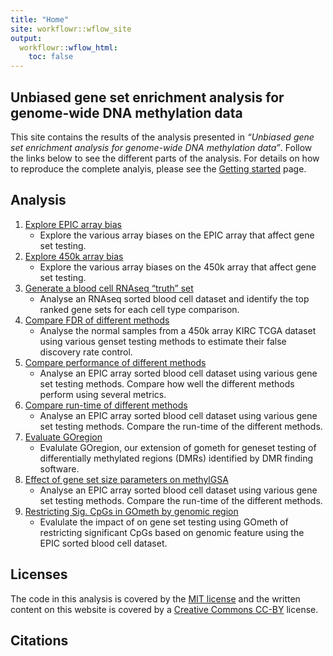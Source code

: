```yaml
---
title: "Home"
site: workflowr::wflow_site
output:
  workflowr::wflow_html:
    toc: false
---
```


Unbiased gene set enrichment analysis for genome-wide DNA methylation data
--------------------------------------------------------------------------

This site contains the results of the analysis presented in 
*“Unbiased gene set enrichment analysis for genome-wide DNA methylation data”*. 
Follow the links below to see the different parts of the analysis. For details
on how to reproduce the complete analyis, please see the 
[Getting started](gettingStarted.html) page.


Analysis
--------
1. [Explore EPIC array bias](exploreArrayBiasEPIC.html)
    * Explore the various array biases on the EPIC array that affect gene set testing.
      
2. [Explore 450k array bias](exploreArrayBias450.html)
    * Explore the various array biases on the 450k array that affect gene set testing.

3. [Generate a blood cell RNAseq "truth" set](expressionGenesets.html)
    * Analyse an RNAseq sorted blood cell dataset and identify the top ranked 
      gene sets for each cell type comparison.
      
4. [Compare FDR of different methods](fdrAnalysis.html)
    * Analyse the normal samples from a 450k array KIRC TCGA dataset using 
      various genset testing methods to estimate their false discovery rate control.
      
5. [Compare performance of different methods](exploreData.html)
    * Analyse an EPIC array sorted blood cell dataset using various gene set 
      testing methods. Compare how well the different methods perform using several 
      metrics.

6. [Compare run-time of different methods](runTimeComparison.html)
    * Analyse an EPIC array sorted blood cell dataset using various gene set 
      testing methods. Compare the run-time of the different methods.
      
7. [Evaluate GOregion](regionAnalysis.html)
    * Evalulate GOregion, our extension of gometh for geneset testing of 
      differentially methylated regions (DMRs) identified by DMR finding software.

8. [Effect of gene set size parameters on methylGSA](methylGSAParamSweep.html)
    * Analyse an EPIC array sorted blood cell dataset using various gene set 
      testing methods. Compare the run-time of the different methods.
      
9. [Restricting Sig. CpGs in GOmeth by genomic region](gomethByFeature.html)
    * Evalulate the impact of on gene set testing using GOmeth of restricting 
      significant CpGs based on genomic feature using the EPIC sorted blood cell 
      dataset.
      

Licenses
--------

The code in this analysis is covered by the [MIT license][mit] and the written
content on this website is covered by a [Creative Commons CC-BY][cc] license.


Citations
---------


[mit]: https://choosealicense.com/licenses/mit/ "MIT License"
[cc]: https://creativecommons.org/licenses/by/4.0/ "CC-BY License"
